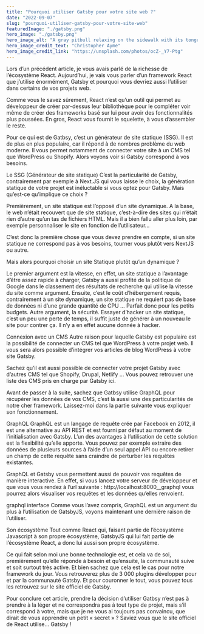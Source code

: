 ```yaml
---
title: "Pourquoi utiliser Gatsby pour votre site web ?"
date: "2022-09-07"
slug: "pourquoi-utiliser-gatsby-pour-votre-site-web"
featuredImage: "./gatsby.png"
hero_image: "./gatsby.png"
hero_image_alt: "A gray pitbull relaxing on the sidewalk with its tongue hanging out"
hero_image_credit_text: "Christopher Ayme"
hero_image_credit_link: "https://unsplash.com/photos/ocZ-_Y7-Ptg"
---
```


Lors d’un précédent article, je vous avais parlé de la richesse de l’écosystème React. Aujourd’hui, je vais vous parler d’un framework React que j’utilise énormément, Gatsby et pourquoi vous devriez aussi l’utiliser dans certains de vos projets web.

Comme vous le savez sûrement, React n’est qu’un outil qui permet au développeur de créer par-dessus leur bibliothèque pour le compléter voir même de créer des frameworks basé sur lui pour avoir des fonctionnalités plus poussées. En gros, React vous fournit le squelette, à vous d’assembler le reste.

Pour ce qui est de Gatbsy, c’est un générateur de site statique (SSG). Il est de plus en plus populaire, car il répond à de nombres problème du web moderne. Il vous permet notamment de connecter votre site à un CMS tel que WordPress ou Shopify. Alors voyons voir si Gatsby correspond à vos besoins.

Le SSG (Générateur de site statique)
C’est la particularité de Gatsby, contrairement par exemple à Next.JS qui vous laisse le choix, la génération statique de votre projet est inéluctable si vous optez pour Gatsby.
Mais qu’est-ce qu’implique ce choix ?

Premièrement, un site statique est l’opposé d’un site dynamique. A la base, le web n’était recouvert que de site statique, c’est-à-dire des sites qui n’était rien d’autre qu’un tas de fichiers HTML. Mais il a bien fallu aller plus loin, par exemple personnaliser le site en fonction de l’utilisateur…

C’est donc la première chose que vous devez prendre en compte, si un site statique ne correspond pas à vos besoins, tourner vous plutôt vers NextJS ou autre.

Mais alors pourquoi choisir un site Statique plutôt qu’un dynamique ?

Le premier argument est la vitesse, en effet, un site statique a l’avantage d’être assez rapide à charger, Gatsby a aussi profité de la politique de Google dans le classement des résultats de recherche qui utilise la vitesse du site comme argument.
Ensuite, c’est le coût d’hébergement requis, contrairement à un site dynamique, un site statique ne requiert pas de base de données ni d’une grande quantité de CPU … Parfait donc pour les petits budgets.
Autre argument, la sécurité. Essayer d’hacker un site statique, c’est un peu une perte de temps, il suffit juste de générer à un nouveau le site pour contrer ça. Il n’y a en effet aucune donnée à hacker.

Connexion avec un CMS
Autre raison pour laquelle Gatsby est populaire est la possibilité de connecter un CMS tel que WordPress à votre projet web. Il vous sera alors possible d’intégrer vos articles de blog WordPress à votre site Gatsby.

Sachez qu’il est aussi possible de connecter votre projet Gatsby avec d’autres CMS tel que Shopify, Drupal, Netlify … Vous pouvez retrouver une liste des CMS pris en charge par Gatsby ici.

Avant de passer à la suite, sachez que Gatbsy utilise GraphQL pour récupérer les données de vos CMS, c’est là aussi une des particularités de notre cher framework. Laissez-moi dans la partie suivante vous expliquer son fonctionnement.

GraphQL
GraphQL est un langage de requête crée par Facebook en 2012, il est une alternative au API REST et est fourni par défaut au moment de l’initialisation avec Gatsby. L’un des avantages à l’utilisation de cette solution est la flexibilité qu’elle apporte. Vous pouvez par exemple extraire des données de plusieurs sources à l’aide d’un seul appel API ou encore retirer un champ de cette requête sans craindre de perturber les requêtes existantes.

GraphQL et Gatsby vous permettent aussi de pouvoir vos requêtes de manière interactive. En effet, si vous lancez votre serveur de développeur et que vous vous rendez à l’url suivante : http://localhost:8000__graphql vous pourrez alors visualiser vos requêtes et les données qu’elles renvoient.


graphql interface
Comme vous l’avez compris, GraphQL est un argument du plus à l’utilisation de GatsbyJS, voyons maintenant une dernière raison de l’utiliser.

Son écosystème
Tout comme React qui, faisant partie de l’écosystème Javascript à son propre écosystème, GatsbyJS qui lui fait partie de l’écosystème React, a donc lui aussi son propre écosystème.

Ce qui fait selon moi une bonne technologie est, et cela va de soi, premièrement qu’elle réponde à besoin et qu’ensuite, la communauté suive et soit surtout très active. Et bien sachez que cela est le cas pour notre framework du jour. Vous retrouverez plus de 3 000 plugins développer pour et par la communauté Gatsby. Et pour couronner le tout, vous pouvez tous les retrouvez sur le site officiel de Gatsby.

Pour conclure cet article, prendre la décision d’utiliser Gatbsy n’est pas à prendre à la léger et ne correspondra pas à tout type de projet, mais s’il correspond à votre, mais que je ne vous ai toujours pas convaincu, que dirait de vous apprendre un petit « secret » ? Saviez vous que le site officiel de React utilise… Gatsby !

